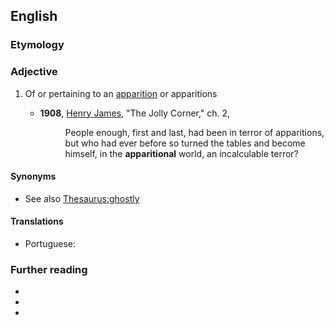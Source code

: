 ==English==

===Etymology===
{{suffix|en|apparition|al}}

===Adjective===
{{en-adj}}

# {{lb|en|religion|forteana}} Of or pertaining to an [[apparition]] or apparitions
#: {{syn|en|ghostly|immaterial|spectral}}
#* '''1908''', [[w:Henry_James|Henry James]], "The Jolly Corner," ch. 2,
#*: People enough, first and last, had been in terror of apparitions, but who had ever before so turned the tables and become himself, in the '''apparitional''' world, an incalculable terror?

====Synonyms====
* See also [[Thesaurus:ghostly]]

====Translations====
{{trans-top|of or pertaining to an apparition or apparitions}}
* Portuguese: {{t|pt|aparicional}}
{{trans-mid}}
{{trans-bottom}}

===Further reading===
* {{R:Webster 1913}}
* {{R:Dictionary.com}}
* {{R:OneLook}}